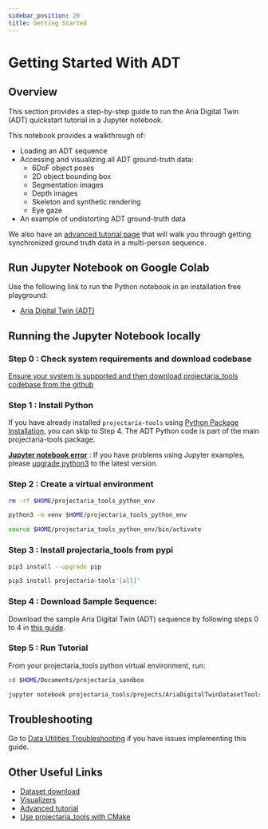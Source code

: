 ```yaml
---
sidebar_position: 20
title: Getting Started
---
```


# Getting Started With ADT

## Overview
This section provides a step-by-step guide to run the Aria Digital Twin (ADT) quickstart tutorial in a Jupyter notebook.

This notebook provides a walkthrough of:
* Loading an ADT sequence
* Accessing and visualizing all ADT ground-truth data:
    * 6DoF object poses
    * 2D object bounding box
    * Segmentation images
    * Depth images
    * Skeleton and synthetic rendering
    * Eye gaze
* An example of undistorting ADT ground-truth data

We also have an [advanced tutorial page](/docs/open_datasets/aria_digital_twin_dataset/advanced_tutorials) that will walk you through getting synchronized ground truth data in a multi-person sequence.

## Run Jupyter Notebook on Google Colab
Use the following link to run the Python notebook in an installation free playground:
* [Aria Digital Twin (ADT)](https://colab.research.google.com/github/facebookresearch/projectaria_tools/blob/1.3.0/projects/AriaDigitalTwinDatasetTools/examples/adt_quickstart_tutorial.ipynb)


## Running the Jupyter Notebook locally

### Step 0 : Check system requirements and download codebase

[Ensure your system is supported and then download projectaria_tools codebase from the github](/docs/data_utilities/installation/download_codebase)

### Step 1 : Install Python

If you have already installed `projectaria-tools` using [Python Package Installation](/docs/data_utilities/installation/installation_python), you can skip to Step 4. The ADT Python code is part of the main projectaria-tools package.

[**Jupyter notebook error**](/docs/data_utilities/installation/troubleshooting#jupyter-notebook-error) : If you have problems using Jupyter examples, please [upgrade python3](https://www.python.org/downloads/) to the latest version.

### Step 2 : Create a virtual environment

```bash
rm -rf $HOME/projectaria_tools_python_env

python3 -m venv $HOME/projectaria_tools_python_env

source $HOME/projectaria_tools_python_env/bin/activate
```

### Step 3 : Install projectaria_tools from pypi

```bash
pip3 install --upgrade pip

pip3 install projectaria-tools'[all]'
```

### Step 4 : Download Sample Sequence:

Download the sample Aria Digital Twin (ADT) sequence by following steps 0 to 4 in
[this guide](/docs/open_datasets/aria_digital_twin_dataset/dataset_download#download-the-sample-aria-digital-twin-adt-sequence).

### Step 5 : Run Tutorial

From your projectaria_tools python virtual environment, run:

```bash
cd $HOME/Documents/projectaria_sandbox

jupyter notebook projectaria_tools/projects/AriaDigitalTwinDatasetTools/examples/adt_quickstart_tutorial.ipynb
```

## Troubleshooting

Go to [Data Utilities Troubleshooting](/docs/data_utilities/installation/troubleshooting) if you have issues implementing this guide.

## Other Useful Links
* [Dataset download](/docs/open_datasets/aria_digital_twin_dataset/dataset_download)
* [Visualizers](/docs/open_datasets/aria_digital_twin_dataset/visualizers)
* [Advanced tutorial](/docs/open_datasets/aria_digital_twin_dataset/advanced_tutorials)
* [Use projectaria_tools with CMake](/docs/data_utilities/installation/installation_cpp)
